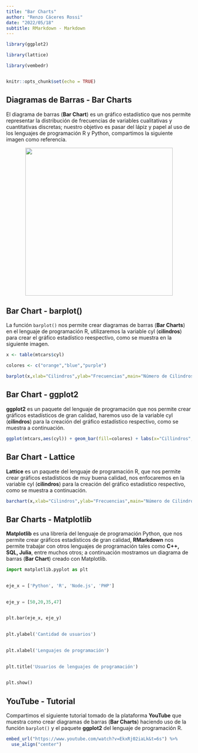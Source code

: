 ```yaml
---
title: "Bar Charts"
author: "Renzo Cáceres Rossi"
date: "2022/05/18"
subtitle: RMarkdown - Markdown
---
```


<!-- Añadir comentarios a nuestro documento RMarkdown - HTML tags -->

```r

library(ggplot2)

library(lattice)

library(vembedr)


knitr::opts_chunk$set(echo = TRUE)
```

## Diagramas de Barras - Bar Charts

El diagrama de barras (**Bar Chart**) es un gráfico estadístico que nos permite representar la distribución de frecuencias de variables cualitativas y cuantitativas discretas; nuestro objetivo es pasar del lápiz y papel al uso de los lenguajes de programación R y Python, compartimos la siguiente imagen como referencia.

<!-- RMarkdown permite añadir HTML tags dentro de su sintaxis para el formateo de nuestro documento -->

<center>


![](diagrama_barras_amano.jpg){width=400}


</center>


## Bar Chart - barplot()

La función  `barplot()` nos permite crear diagramas de barras (**Bar Charts**) en el lenguaje de programación R, utilizaremos la variable cyl (**cilindros**) para crear el gráfico estadístico reespectivo, como se muestra en la siguiente imagen.


```r
x <- table(mtcars$cyl)

colores <- c("orange","blue","purple")

barplot(x,xlab="Cilindros",ylab="Frecuencias",main="Número de Cilindros",col=colores)

```

## Bar Chart - ggplot2

**ggplot2** es un paquete del lenguaje de programación que nos permite crear gráficos estadísticos de gran calidad, haremos uso de la variable cyl (**cilindros**) para la creación del gráfico estadístico respectivo, como se muestra a continuación.

```r
ggplot(mtcars,aes(cyl)) + geom_bar(fill=colores) + labs(x="Cillindros",y="Frecuencias",title="Número de Cilindros") + theme_dark()

```



## Bar Chart - Lattice

**Lattice** es un paquete del lenguaje de programación R, que nos permite crear gráficos estadísticos de muy buena calidad, nos enfocaremos en la variable cyl (**cilindros**) para la creación del gráfico estadístico respectivo, como se muestra a continuación.

```r
barchart(x,xlab="Cilindros",ylab="Frecuencias",main="Número de Cilindros",col=colores,horizontal=FALSE)
```


## Bar Charts - Matplotlib

**Matplotlib** es una librería del lenguaje de programación Python, que nos permite crear gráficos estadísticos de gran calidad, **RMarkdown** nos permite trabajar con otros lenguajes de programación tales como **C++, SQL, Julia**, entre muchos otros; a continuación mostramos un diagrama de barras (**Bar Chart**) creado con Matplotlib.


```python
import matplotlib.pyplot as plt
 

eje_x = ['Python', 'R', 'Node.js', 'PHP']
 

eje_y = [50,20,35,47]
 

plt.bar(eje_x, eje_y)
 

plt.ylabel('Cantidad de usuarios')
 

plt.xlabel('Lenguajes de programación')
 

plt.title('Usuarios de lenguajes de programación')
 

plt.show()
```


## YouTube - Tutorial

Compartimos el siguiente tutorial tomado de la plataforma **YouTube** que muestra como crear diagramas de barras (**Bar Charts**) haciendo uso de la función `barplot()` y el paquete **ggplot2** del lenguaje de programación R.

```r
embed_url("https://www.youtube.com/watch?v=EkxRj02iaLk&t=6s") %>% 
  use_align("center")
```


